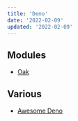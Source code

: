 ```yaml
---
title: 'Deno'
date: '2022-02-09'
updated: '2022-02-09'
---
```


## Modules

-   [Oak](https://github.com/oakserver/oak)

## Various

-   [Awesome Deno](https://github.com/denolib/awesome-deno)
